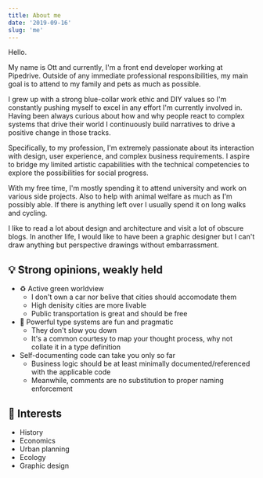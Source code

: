 ```yaml
---
title: About me
date: '2019-09-16'
slug: 'me'
---
```


Hello.

My name is Ott and currently, I'm a front end developer working at Pipedrive.
Outside of any immediate professional responsibilities, my main goal is to attend to my family and pets as much as possible.

I grew up with a strong blue-collar work ethic and DIY values so I'm constantly pushing myself to excel in any effort I'm currently involved in.
Having been always curious about how and why people react to complex systems that drive their world I continuously build narratives to drive a positive change in those tracks.

Specifically, to my profession, I'm extremely passionate about its interaction with design, user experience, and complex business requirements.
I aspire to bridge my limited artistic capabilities with the technical competencies to explore the possibilities for social progress.

With my free time, I'm mostly spending it to attend university and work on various side projects.
Also to help with animal welfare as much as I'm possibly able.
If there is anything left over I usually spend it on long walks and cycling.

I like to read a lot about design and architecture and visit a lot of obscure blogs.
In another life, I would like to have been a graphic designer but I can't draw anything but perspective drawings without embarrassment.

## 💡 Strong opinions, weakly held

- ♻️ Active green worldview
  - I don't own a car nor belive that cities should accomodate them
  - High denisity cities are more livable
  - Public transportation is great and should be free
- 🧐 Powerful type systems are fun and pragmatic
  - They don't slow you down
  - It's a common courtesy to map your thought process, why not collate it in a type definition
- Self-documenting code can take you only so far
  - Business logic should be at least minimally documented/referenced with the applicable code
  - Meanwhile, comments are no substitution to proper naming enforcement

## 📖 Interests

- History
- Economics
- Urban planning
- Ecology
- Graphic design
